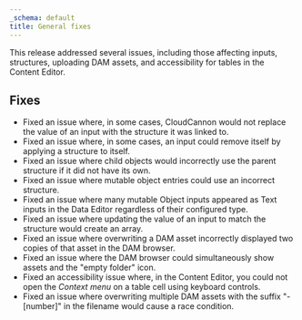 ```yaml
---
_schema: default
title: General fixes
---
```

This release addressed several issues, including those affecting inputs, structures, uploading DAM assets, and accessibility for tables in the Content Editor.

## Fixes

* Fixed an issue where, in some cases, CloudCannon would not replace the value of an input with the structure it was linked to.
* Fixed an issue where, in some cases, an input could remove itself by applying a structure to itself.
* Fixed an issue where child objects would incorrectly use the parent structure if it did not have its own.
* Fixed an issue where mutable object entries could use an incorrect structure.
* Fixed an issue where many mutable Object inputs appeared as Text inputs in the Data Editor regardless of their configured type.
* Fixed an issue where updating the value of an input to match the structure would create an array.
* Fixed an issue where overwriting a DAM asset incorrectly displayed two copies of that asset in the DAM browser.
* Fixed an issue where the DAM browser could simultaneously show assets and the "empty folder" icon.
* Fixed an accessibility issue where, in the Content Editor, you could not open the *Context menu* on a table cell using keyboard controls.
* Fixed an issue where overwriting multiple DAM assets with the suffix "-\[number\]" in the filename would cause a race condition.